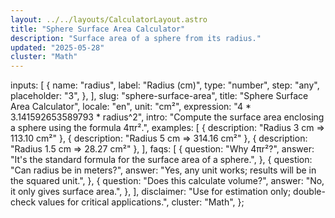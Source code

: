 ```yaml
---
layout: ../../layouts/CalculatorLayout.astro
title: "Sphere Surface Area Calculator"
description: "Surface area of a sphere from its radius."
updated: "2025-05-28"
cluster: "Math"
---
```



  inputs: [
    {
      name: "radius",
      label: "Radius (cm)",
      type: "number",
      step: "any",
      placeholder: "3",
    },
  ],
  slug: "sphere-surface-area",
  title: "Sphere Surface Area Calculator",
  locale: "en",
  unit: "cm²",
  expression: "4 * 3.141592653589793 * radius^2",
  intro: "Compute the surface area enclosing a sphere using the formula 4πr².",
  examples: [
    { description: "Radius 3 cm ⇒ 113.10 cm²" },
    { description: "Radius 5 cm ⇒ 314.16 cm²" },
    { description: "Radius 1.5 cm ⇒ 28.27 cm²" },
  ],
  faqs: [
    {
      question: "Why 4πr²?",
      answer: "It's the standard formula for the surface area of a sphere.",
    },
    {
      question: "Can radius be in meters?",
      answer: "Yes, any unit works; results will be in the squared unit.",
    },
    {
      question: "Does this calculate volume?",
      answer: "No, it only gives surface area.",
    },
  ],
  disclaimer:
    "Use for estimation only; double-check values for critical applications.",
  cluster: "Math",
};

<Calculator schema={schema} />
